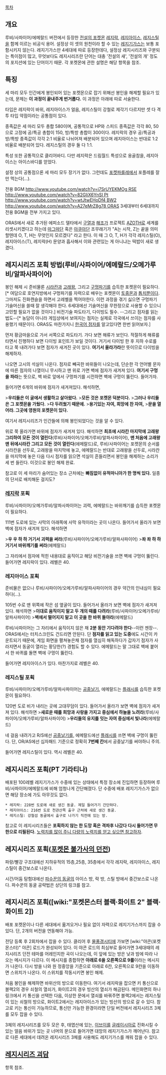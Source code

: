[[목차]]
== 개요 ==
루비/사파이어/에메랄드 버전에서 등장한 [[전설의 포켓몬]] [[레지락]], [[레지아이스]], [[레지스틸]]을 함께 이르는 비공식 용어. 설정상 이 셋의 원천이라 할 수 있는 [[레지기가스]]는 보통 포함시키지 않는다. 레지기가스만 4세대에 따로 등장한데다, 설정상 레지시리즈와 구분되는 특이점이 많고, 무엇보다도 레지시리즈란 단어는 대충 '전설의 새', '전설의 개' 정도의 포지션에 있는 단어이기 때문. 각 포켓몬에 관한 설명은 해당 항목을 참조.

== 특징 ==
세 마리 모두 인간에게 봉인되어 있는 포켓몬으로 잡기 위해선 봉인을 해제할 필요가 있는데, 문제는  '''이 과정이 끝내주게 번거롭다.''' 이 과정은 아래에 따로 서술한다.

타입은 레지락이 바위, 레지아이스가 얼음, 레지스틸이 강철로 제각기 다르지만 셋 다 격투 타입 약점이라는 공통점이 있다.

종족값은 세 마리 모두 총합 580이며, 공통적으로 HP와 스피드 종족값은 각각 80, 50으로 고정에 공/특공 총합이 150, 방/특방 총합이 300이다. 레지락의 경우 공/특공과 방/특방 종족값이 각각 2:1 비율로 나뉘어져 배분되어 있으며 레지아이스는 반대로 1:2 비율로 배분되어 있다. 레지스틸의 경우 둘 다 1:1.

특성 또한 공통적으로 클리어바디. 다만 레지락은 드림월드 특성으로 옹골참을, 레지아이스는 아이스바디를 얻었다.

설정 상의 공통점으론 세 마리 모두 장기가 없다. 그런데도 [[포켓파를레]]에서 포플레를 잘만 먹는다(...).

전용 BGM [[http://www.youtube.com/watch?v=i7SrUYEKMOg RSE]] [[http://www.youtube.com/watch?v=82GIiX6YnSI Pt]] [[http://www.youtube.com/watch?v=wtJtwEHoDf4 BW2]] [[http://www.youtube.com/watch?v=A27eMrZ8g78 ORAS]] 3세대부터 6세대까지 전용 BGM을 전부 가지고 있다.

ORAS에서 새로 추가된 에피소드 델타에서 [[구열]]과 [[해조]]가 프로젝트 [[아조트|AZOTH]]로 세계를 리셋시키겠다고 하는데 [[마그마단]] 혹은 [[아쿠아단]] 조무래기가 "A는 시작, Z는 끝을 의미할텐데 O, T, H는 무엇인지 모르겠다" 라고 한다. 이 때 그 O, T, H가 각각 레지스틸(O), 레지아이스(T), 레지락(H) 문양과 흡사해서 이와 관련있는 게 아니냐는 떡밥이 새로 생겼다.

== 레지시리즈 포획 방법(루비/사파이어/에메랄드/오메가루비/알파사파이어) ==
봉인 해제 시 준비물론 [[시라칸]]과 [[고래왕]], 그리고 [[구멍파기]]를 습득한 포켓몬이 필요하다.[* 여담으로 호연지방에서 구멍파기를 자력으로 배우는 포켓몬이 [[아이스크|토중몬]]과 [[톱치]]뿐이다. 그마저도 진화캔슬을 하면서 고레벨을 찍어야한다. 이런 과정을 겪기 싫으면 구멍파기 기술머신을 쓸때 잘 생각해야 한다. 6세대에선 기술머신을 무한정으로 사용할 수 있으니 고민할 필요가 없을 것이다.] 비전기술 파도타기, 다이빙도 필수. --그리고 점자를 읽는법도--[* 농담이 아니라 게임상에서 보여지는 점자는 실제로 각국에서 쓰이는 점자를 사용했기 때문이다. ORAS도 마찬가지니 [[한글 점자|한국어 점자]]를 알고있다면 한번 읽어보자.]

먼저 황금마을으로 가서 서쪽으로 파도타기. 가다 보면 해류가 보인다. 적절하게 해류를 타면서 진행하다 보면 다이빙 포인트가 보일 것이다. 거기서 다이빙 한 후 지하 수로를 타고 쭉 내려가다 보면 점자가 새겨진 곳이 있다. '''여기서 올라가라'''란 뜻이므로 다이빙을 해제하자.

나오면 고시의 석실이 나온다. 점자로 빼곡한 바위들이 나오는데, 단순한 각 언어별 문자에 따른 점자의 나열이니 무시하고 맨 위로 가면 벽에 점자가 새겨져 있다. '''여기서 구멍을 파라'''는 뜻으로, 벽 바로 앞에서 구멍파기를 시전하면 벽에 구멍이 뚫린다. 들어가자.

들어가면 6개의 바위에 점자가 새겨져있다. 해석하면,

>'''우리들은 이 굴에서 생활하고 살아왔다.'''
>'''모든 것은 포켓몬 덕분이다.'''
>'''그러나 우리들은 그 포켓몬을 가뒀다.'''
>'''다 두려웠기 때문에.'''
>'''용기있는 자여, 희망에 찬 자여,'''
>'''문을 열어라. 그곳에 영원의 포켓몬이 있다.'''

여기서 레지시리즈가 인간들에 의해 봉인되었다는 것을 알 수 있다.

위로 쭉 올라가면 바위에 점자가 새겨져 있다. 해석하면 '''최초에 시라칸 마지막에 고래왕 그리하여 모든 것이 열린다'''(루비/사파이어/오메가루비/알파사파이어), '''맨 처음에 고래왕 맨 뒤에시라칸 그리고 모든 것이 열린다'''(에메랄드)로, 루비/사파이어는 포켓몬의 순서를 시라칸을 선두로, 고래왕을 마지막에 놓고, 에메랄드는 반대로 고래왕을 선두로, 시라칸을 마지막에 놓은 다음 다시 점자를 읽으면 석실이 흔들리면서 봉인을 해제하는 소리가 세 번 들린다. 이것으로 봉인 해제 완료.

참고로 이 세 마리가 숨어있는 장소 근처에는 '''빠짐없이 유적마니아가 한 명씩 있다.''' 일종의 단서로 배치해둔 걸지도?

=== [[레지락]] 포획 ===
루비/사파이어/오메가루비/알파사파이어는 괴력, 에메랄드는 바위깨기를 습득한 포켓몬이 필요하다.

111번 도로에 있는 사막의 아래쪽에 사막 유적이라는 곳이 나온다. 들어가서 올라가 보면 벽에 점자가 새겨져 있다. 해석하면

>'''우 우 하 하 거기서 괴력을 써라'''(루비/사파이어/오메가루비/알파사파이어)
>'''좌 좌 하 하 거기서 바위깨기를 써라'''(에메랄드)

그 자리에서 점자에 적힌 내용대로 움직이고 해당 비전기술을 쓰면 벽에 구멍이 뚫린다. 들어가면 레지락이 있다. 레벨은 40.

=== 레지아이스 포획 ===
준비물은 없으나 루비/사파이어/오메가루비/알파사파이어의 경우 약간의 인내심이 필요하다(...).

105번 수로 맨 위쪽에 작은 섬 옆굴이 있다. 들어가서 올라가 보면 벽에 점자가 새겨져 있다. 해석하면
>'''이대로 움직이지 말고 두 개의 때를 다려라'''(루비/사파이어/오메가루비/알파사파이어)
>'''벽에서 떨어지지 말고 이 곳을 한 바퀴 돌아라'''(에메랄드)

루비/사파이어는 그 자리에서 움직이지 않은 채 '''2분 동안 기다려야 한다'''--이런 젠장--. ORAS에서는 터치스크린도 건드리면 안된다. 단 '''점자를 읽고 있는 도중'''에도 시간이 카운트되기 때문에, 게임 화면을 펼쳐놓은채 점자를 열심히 해독하다가 갑자기 점자가 사라지면서 동굴이 열리는 황당한(?) 경험도 할 수 있다. 에메랄드는 말 그대로 벽에 붙어서 한 바퀴를 돌면 벽에 구멍이 뚫린다.

들어가면 레지아이스가 있다. 마찬가지로 레벨은 40.

=== 레지스틸 포획 ===
루비/사파이어/오메가루비/알파사파이어는 [[공중날기]], 에메랄드는 [[플래시]]를 습득한 포켓몬이 필요하다.

120번 도로 비가 내리는 곳에 고대무덤이 있다. 들어가서 올라가 보면 벽에 점자가 새겨져 있다. 해석하면
>'''새로운 때를 희망과 사랑을 가지고 중심에서 하늘을 노려라'''(루비/사파이어/오메가루비/알파사파이어)
>'''우리들의 유지를 잇는 자여 중심에서 빛나라'''(에메랄드)

네 걸음 내려가고 R/S에선 [[공중날기]]를, 에메랄드에선 [[플래시]]를 쓰면 벽에 구멍이 뚫린다. 단, OR/AS에선 십자패드 기준으로 정확히 '''7번째 칸'''에서 공중날기를 써야하니 주의.

들어가면 레지스틸이 있다. 역시 레벨은 40.

== 레지시리즈 포획(PT 기라티나) ==
배포된 100레벨 레지기가스가 수중에 있는 상태에서 특정 장소에 진입하면 등장하며 루비/사파이어/에메랄드에 비해 엄청나게 간단해졌다. 단 수중에 배포 레지기가스가 없으면 해당 장소에 가도 아무것도 없다.
 
 * 레지락: 228번 도로에 새로 생긴 동굴. 제일 들어가기 간단하다.
 * 레지아이스: 216번 도로 천관산쪽 출구 근처에 새로 생긴 동굴.
 * 레지스틸: 강철섬 동굴에서 출구로 나가기 직전에 있는 방.

참고로 이 레지시리즈들은 '''포획하지 않는 한 도망 혹은 격파후 나갔다 다시 들어가면 무한으로 리필된다.''' [[비크티니 도장|노력치를 많이 주니 다량의 노력치를 얻고 싶으면 참고하자]].

== 레지시리즈 포획([[포켓몬 불가사의 던전]]) ==
파랑/빨강 구조대에선 지하유적의 15층,25층, 35층에서 각각 레지락, 레지아이스, 레지스틸이 중간보스로 나온다.

시간/어둠 탐험대에선 [[파수꾼의 동굴]]의 아이스 방, 락 방, 스틸 방에서 중간보스로 나온다. 파수꾼의 동굴 공략법은 상단의 링크를 참고.

== 레지시리즈 포획([wiki:"포켓몬스터 블랙·화이트 2" 블랙·화이트 2]) ==
배포 포켓몬이나 다른 세대에서 옮겨오거나 필요 없이 자력으로 레지기가스까지 잡을 수 있다. 단, 2개의 버전을 연동해야 가능.

전당 등록 후 2회차에서 잡을 수 있다. 클리어 후 [[물풍경시티]]에 가보면 [wiki:"야콘(포켓몬스터)" 야콘] 로드가 완성되어 있다. 이 야콘 로드의 최심부로 들어가면 3세대때의 레지시리즈 던전 테마를 어레인지한 곡이 나오는데, 이 앞에 있는 방은 낮과 밤에 따라 나오는 메시지가 다르다. 이 메시지를 종합하면 '''아래로 6을 오른쪽으로 9를'''이라는 메시지가 나온다. 다시 방을 나와 원 정중앙을 기준으로 아래로 6칸, 오른쪽으로 9칸을 이동하면 스위치가 나온다. 이 스위치를 작동시키면 봉인 해제. 

처음 봉인을 해제하면 바위산의 방으로 이동한다. 여기서 레지락을 잡으면 키 통신으로 블랙2의 경우 쇠철의 열쇠가, 화이트2의 경우 빙산의 열쇠가 해금된다. 메인화면의 하나링크에서 키 통신을 선택한 다음, 이상한 문에서 열쇠를 바꿔주면 블랙2에서는 레지스틸이 있는 쇠철의 방으로, 화이트2에서는 레지아이스가 있는 빙산의 방으로 갈 수 있다. 참고로 키는 통신이 가능하므로, 통신만 가능한 환경이라면 단일 버전에서 레지시리즈 3체를 모두 잡을 수 있다.

3체의 레지시리즈를 모두 모은 후, 태엽산에 있는, [[이브이]]를 [[글레이시아]]로 진화시킬 수 있는 얼음 바위가 있는 곳 너머의 문으로 들어가면 대망의 레지기가스가 깨어난다. 참고로 다른 세대에서 데려온 레지시리즈 3체를 사용해도 레지기가스를 깨워 잡을 수 있다.

== [[레지시리즈 괴담]] ==
항목 참조.

